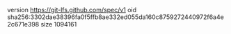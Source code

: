 version https://git-lfs.github.com/spec/v1
oid sha256:3302dae38396fa0f5ffb8ae332ed055da160c8759272440972f6a4e2c671e398
size 1094161

